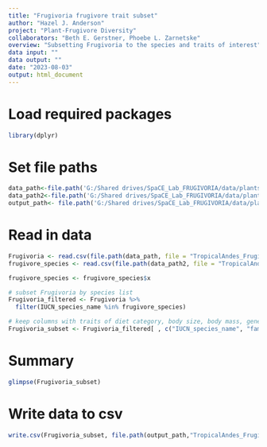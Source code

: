 ```yaml
---
title: "Frugivoria frugivore trait subset"
author: "Hazel J. Anderson"
project: "Plant-Frugivore Diversity"
collaborators: "Beth E. Gerstner, Phoebe L. Zarnetske"
overview: "Subsetting Frugivoria to the species and traits of interest"
data input: ""
data output: ""
date: "2023-08-03"
output: html_document
---
```


# Load required packages
```r
library(dplyr)
```

# Set file paths
```r
data_path<-file.path('G:/Shared drives/SpaCE_Lab_FRUGIVORIA/data/plants/L0')
data_path2<-file.path('G:/Shared drives/SpaCE_Lab_FRUGIVORIA/data/plants/L1')
output_path<- file.path('G:/Shared drives/SpaCE_Lab_FRUGIVORIA/data/plants/L1')
```

# Read in data
```r
Frugivoria <- read.csv(file.path(data_path, file = "TropicalAndes_Frugivoria_frugivore_traits.csv"))
frugivore_species <- read.csv(file.path(data_path2, file = "TropicalAndes_frugivore_Forest_SpeciesList.csv"))
```

```r
frugivore_species <- frugivore_species$x
```

```r
# subset Frugivoria by species list
Frugivoria_filtered <- Frugivoria %>%
  filter(IUCN_species_name %in% frugivore_species)
```

```r
# keep columns with traits of diet category, body size, body mass, generation time
Frugivoria_subset <- Frugivoria_filtered[ , c("IUCN_species_name", "family", "genus", "species", "diet_cat", "body_mass_e", "body_size_mm", "generation_time")]
```

# Summary
```r
glimpse(Frugivoria_subset)
```

# Write data to csv
```r
write.csv(Frugivoria_subset, file.path(output_path,"TropicalAndes_Frugivoria_traits_Forest.csv"))
```
